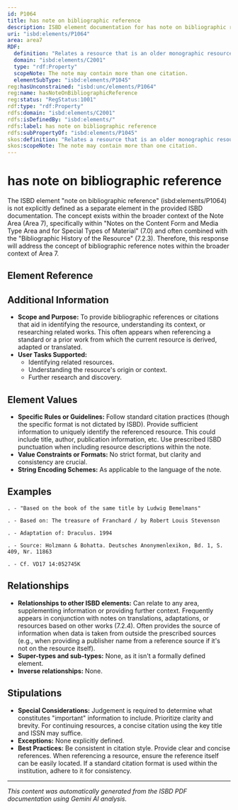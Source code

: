 ```yaml
---
id: P1064
title: has note on bibliographic reference
description: ISBD element documentation for has note on bibliographic reference
uri: "isbd:elements/P1064"
area: area7
RDF:
  definition: "Relates a resource that is an older monographic resource to a citation, given in a standard and abbreviated form, to a description of the resource in a list describing older monographic resources."
  domain: "isbd:elements/C2001"
  type: "rdf:Property"
  scopeNote: The note may contain more than one citation.
  elementSubType: "isbd:elements/P1045"
reg:hasUnconstrained: "isbd:unc/elements/P1064"
reg:name: hasNoteOnBibliographicReference
reg:status: "RegStatus:1001"
rdf:type: "rdf:Property"
rdfs:domain: "isbd:elements/C2001"
rdfs:isDefinedBy: "isbd:elements/"
rdfs:label: has note on bibliographic reference
rdfs:subPropertyOf: "isbd:elements/P1045"
skos:definition: "Relates a resource that is an older monographic resource to a citation, given in a standard and abbreviated form, to a description of the resource in a list describing older monographic resources."
skos:scopeNote: The note may contain more than one citation.
---
```

# has note on bibliographic reference

The ISBD element "note on bibliographic reference" (isbd:elements/P1064) is not explicitly defined as a separate element in the provided ISBD documentation.  The concept exists within the broader context of the Note Area (Area 7), specifically within "Notes on the Content Form and Media Type Area and for Special Types of Material" (7.0) and often combined with the "Bibliographic History of the Resource" (7.2.3).  Therefore, this response will address the concept of bibliographic reference notes within the broader context of Area 7.

## Element Reference


<ElementReference frontMatter={frontMatter} />

## Additional Information

- **Scope and Purpose:** To provide bibliographic references or citations that aid in identifying the resource, understanding its context, or researching related works. This often appears when referencing a standard or a prior work from which the current resource is derived, adapted or translated.
- **User Tasks Supported:**
    - Identifying related resources.
    - Understanding the resource's origin or context.
    - Further research and discovery.

## Element Values

- **Specific Rules or Guidelines:**  Follow standard citation practices (though the specific format is not dictated by ISBD).  Provide sufficient information to uniquely identify the referenced resource. This could include title, author, publication information, etc.  Use prescribed ISBD punctuation when including resource descriptions within the note.
- **Value Constraints or Formats:** No strict format, but clarity and consistency are crucial.
- **String Encoding Schemes:** As applicable to the language of the note.

## Examples

```
. - "Based on the book of the same title by Ludwig Bemelmans"
```

```
. - Based on: The treasure of Franchard / by Robert Louis Stevenson
```

```
. - Adaptation of: Draculus. 1994
```
```
. - Source: Holzmann & Bohatta. Deutsches Anonymenlexikon, Bd. 1, S. 409, Nr. 11863
```

```
. - Cf. VD17 14:052745K 
```


## Relationships

- **Relationships to other ISBD elements:**  Can relate to any area, supplementing information or providing further context.  Frequently appears in conjunction with notes on translations, adaptations, or resources based on other works (7.2.4). Often provides the source of information when data is taken from outside the prescribed sources (e.g., when providing a publisher name from a reference source if it's not on the resource itself).
- **Super-types and sub-types:** None, as it isn't a formally defined element.
- **Inverse relationships:** None.

## Stipulations

- **Special Considerations:**  Judgement is required to determine what constitutes "important" information to include. Prioritize clarity and brevity.  For continuing resources, a concise citation using the key title and ISSN may suffice.
- **Exceptions:** None explicitly defined.
- **Best Practices:** Be consistent in citation style. Provide clear and concise references.  When referencing a resource, ensure the reference itself can be easily located.  If a standard citation format is used within the institution, adhere to it for consistency.


---

*This content was automatically generated from the ISBD PDF documentation using Gemini AI analysis.*
